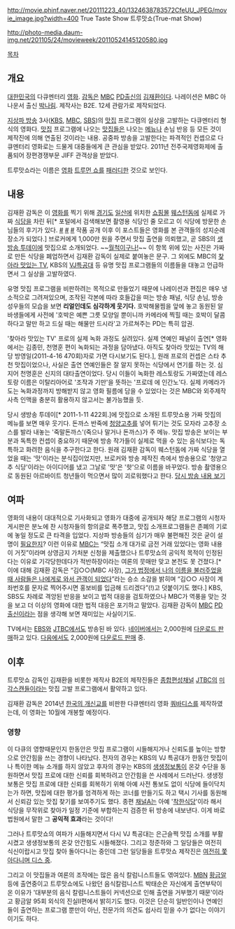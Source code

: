 http://movie.phinf.naver.net/20111223_40/1324638783572CfeUU_JPEG/movie_image.jpg?width=400
True Taste Show
트루맛쇼(True-mat Show)

http://photo-media.daum-img.net/201105/24/movieweek/20110524145120580.jpg

[[목차]]
== 개요 ==
[[대한민국]]의 다큐멘터리 [[영화]]. [[감독]]은 [[문화방송|MBC]] [[PD]]출신의 [[김재환]]이다. 나레이션은 MBC 아나운서 출신 [[박나림]]. 제작사는 B2E. 12세 관람가로 제작되었다.

[[지상파 방송]] 3사([[한국방송공사|KBS]], [[문화방송|MBC]], [[SBS(한국)|SBS]])의 [[맛집]] 프로그램의 실상을 고발하는 다큐멘터리 형식의 영화다. [[맛집]] 프로그램에 나오는 [[맛집]]들은 나오는 [[메뉴]]나 손님 반응 등 모든 것이 제작진에 의해 연출된 것이라는 내용. 공중파 방송을 고발한다는 파격적인 컨셉으로 다큐멘터리 영화로는 드물게 대중들에게 큰 관심을 받았다. 2011년 전주국제영화제에 출품되어 장편경쟁부문 JIFF 관객상을 받았다.

트루맛쇼라는 이름은 [[영화]] [[트루먼 쇼]]를 [[패러디]]한 것으로 보인다.

== 내용 ==
김재환 감독은 이 [[영화]]를 찍기 위해 [[경기도]] [[일산]]에 위치한 [[쇼핑몰]] [[웨스턴돔]]에 실제로 가짜 [[식당]]을 차린 뒤[* 포털에서 검색해보면 촬영용 식당인 줄 모르고 이 식당에 방문한 손님들의 후기가 있다. [http://cieletlac.blog.me/120107378070 #] [http://woomoolmool.blog.me/140091768615 #] [http://blog.naver.com/capover2/100099109600 #] 작품 공개 이후 이 포스트들은 영화를 본 관객들의 성지순례 장소가 되었다.] 브로커에게 1,000만 원을 주면서 맛집 출연을 의뢰했고, 곧 SBS의 [[생방송 투데이]]에 맛집으로 소개되었다. ~~[[낚시|월척이구나!]]~~ 이 항목 위에 있는 사진은 가짜로 만든 식당을 폐업하면서 김재환 감독이 실제로 붙여놓은 문구. 그 외에도 MBC의 [[찾아라 맛있는 TV]], KBS의 [[VJ특공대]] 등 유명 맛집 프로그램들의 이름들을 대놓고 언급하면서 그 실상을 고발하였다.

유명 맛집 프로그램을 비판하려는 목적으로 만들었기 때문에 나레이션과 편집은 매우 냉소적으로 그려져있으며, 조작된 각본에 따라 호들갑을 떠는 방송 패널, 식당 손님, 방송 성우들의 모습을 보면 '''리얼인데도 심각하게 웃기다.''' 호박해물찜을 앞에 놓고 동원된 알바생들에게 사전에 '호박은 예쁜 그릇 모양일 뿐이니까 카메라에 찍힐 때는 호박이 달콤하다고 말만 하고 드실 때는 해물만 드시라'고 가르쳐주는 PD는 특히 압권.

'찾아라 맛있는 TV' 프로의 실제 녹화 과정도 실려있다. 실제 연예인 패널이 출연[* 영화에서는 김종민, 천명훈 편이 녹화되는 과정을 담아냈다. 아직도 찾아라 맛있는 TV의 해당 방영일(2011-4-16 470회)자로 가면 다시보기도 된다.], 원래 프로의 컨셉은 스타 추천 맛집이었으나, 사실은 출연 연예인들은 잘 알지 못하는 식당에서 연기를 하는 것. 심지어 천명훈은 신지의 대타출연이었다. 당시 이들이 녹화한 레스토랑도 가짜였는데 레스토랑 이름은 이탈리아어로 '조작과 기만'을 뜻하는 '프로데 에 인간노'다. 실제 카메라가 도는 녹화과정까지 방해받지 않고 영화 필름에 담을 수 있었다는 것은 MBC와 외주제작사측 인맥을 충분히 활용하지 않고서는 불가능했을 듯. 

당시 생방송 투데이[* 2011-1-11 422회.]에 맛집으로 소개된 트루맛쇼용 가짜 맛집의 메뉴를 보면 매우 웃기다. 돈까스 반죽에 [[청양고추]]를 넣어 튀기는 것도 모자라 고추장 소스를 발라 내놓는 '죽말돈까스'(죽으나 말거나 돈까스)가 주 메뉴. 맛집 방송은 보이는 부분과 독특한 컨셉이 중요하기 때문에 방송 작가들이 실제로 먹을 수 있는 음식보다는 독특하고 화려한 음식을 추구한다고 한다. 원래 김재환 감독이 웨스턴돔에 가짜 식당을 열었을 때는 '맛'이라는 분식집이었지만, 브로커와 방송 제작진 측에서 방송용으로 '청양고추 식당'이라는 아이디어를 냈고 그날로 '맛'은 '핫'으로 이름을 바꾸었다. 방송 촬영용으로 동원된 아르바이트 청년들이 먹으면서 많이 괴로워했다고 한다. [http://youtu.be/lNYpeusC9rA?t=1m45s 당시 방송 내용 보기]
== 여파 ==
영화의 내용이 대대적으로 기사화되고 영화가 대중에 공개되자 해당 프로그램의 시청자게시판은 분노에 찬 시청자들의 항의글로 폭주했고, 맛집 소개프로그램들은 존폐의 기로에 놓일 정도로 큰 타격을 입었다. 지상파 방송들의 심기가 매우 불편해진 것은 굳이 설명이 [[必要韓紙|필요한지]]? 이런 이유로 [[문화방송|MBC]]는 “맛집 소개 대가로 금전 거래 있었다는 영화 내용이 거짓”이라며 상영금지 가처분 신청을 제출했으나 트루맛쇼의 공익적 목적이 인정된다는 이유로 기각당한데다가 적반하장이라는 여론의 뭇매만 맞고 본전도 못 건졌다.[* 이에 대해 김재환 감독은 “김○○(MBC 사장), [[꽃#s-2|그가 법정에서 나의 이름을 불러주었을 때 사람들은 나에게로 와서 관객이 되었다]]”라는 승소 소감을 밝히며 “김○○ 사장이 계좌번호를 문자로 찍어주시면 홍보비를 입금해 드리겠다”(!)고 덧붙이기도 했다.] KBS, SBS도 차례로 격앙된 반응을 보이고 법적 대응을 검토하였으나 MBC가 역풍을 맞는 것을 보고 더 이상의 영화에 대한 법적 대응은 포기하고 말았다. 김재환 감독이 [[문화방송|MBC]] [[PD]]출신이라는 점을 생각해 보면 재미있는 사실이기도. 

TV에서는 [[한국교육방송공사|EBS]]와 [[JTBC]]에서도 방송된 바 있다. [[네이버]]에서는 2,000원에 [http://movie.naver.com/movie/download/search.nhn?search_str=%C6%AE%B7%E7%B8%C0%BC%EE&is_top=1&search_tab=all&movie_code=84148 다운로드 판매]하고 있다. [[다음]]에서도 2,000원에 [http://movie.daum.net/download/movie/recent.do?itemId=10311 다운로드 판매] 중.

== 이후 ==
트루맛쇼 감독인 김재환을 비롯한 제작사 B2E의 제작진들은 [[종합편성채널]] [[JTBC]]의 [[미각스캔들]]이라는 맛집 고발 프로그램에서 활약하고 있다.

김재환 감독은 2014년 [[한국의 개신교]]를 비판한 다큐멘터리 영화 [[쿼바디스]]를 제작하였는데, 이 영화는 10월에 개봉할 예정이다.
=== 영향 ===
이 다큐의 영향때문인지 한동안은 맛집 프로그램이 시들해지거나 신뢰도를 높이는 방향으로 안간힘을 쓰는 경향이 나타났다. 전자의 경우는 KBS의 VJ 특공대가 한동안 맛집이나 특이한 메뉴 소개를 하지 않았고 후자의 경우는 KBS의 [[생생정보통]]이 온갖 수단을 동원하면서 맛집 프로에 대한 신뢰를 회복하려고 안간힘을 쓴 사례에서 드러난다. 생생정보통은 맛집 프로에 대한 신뢰를 회복하기 위해 아예 사전 통보도 없이 식당에 들이닥치는가 하면, 맛집에 대한 평가를 엄격하게 하는 코너를 만들기도 하고 택시 기사를 동원해서 신뢰감 있는 맛집 찾기를 보여주기도 했다. 종편 [[채널A]]는 아예 '[[이영돈 PD의 먹거리 X파일|착한식당]]'이라 해서 식당을 무작위로 찾아가 일정 기준에 부합하는지 검증한 뒤 방송에 내보낸다. 이게 바로 법원에서 말한 그 '''공익적 효과'''라는 것이다!

그러나 트루맛쇼의 여파가 시들해지면서 다시 VJ 특공대는 은근슬쩍 맛집 소개를 부활시켰고 생생정보통의 온갖 안간힘도 시들해졌다. 그리고 정준하와 그 일당들은 여전히 식신이랍시고 맛집 찾아 돌아다니는 중인데 그런 일당들을 트루맛쇼 제작진은 [[미각스캔들|여전히 쫓아다니며 디스 중]].

그리고 이 맛집들과 여론의 조작에는 많은 음식 칼럼니스트들도 엮여있다. [[MBN]] [[황금알]] 등에 출연중이고 트루맛쇼에도 나왔던 음식칼럼니스트 박태순은 자신에게 출연부탁이 온 이유가 '대부분의 음식 칼럼니스트들이 커넥션으로 인해 출연을 거부했기 때문'이라고 황금알 95회 외식의 진실Ⅱ편에서 밝히기도 했다. 이것은 단순히 일반인이나 연예인들이 출연하는 프로그램 뿐만이 아닌, 전문가의 의견도 쉽사리 믿을 수가 없다는 이야기이기도 하다.

